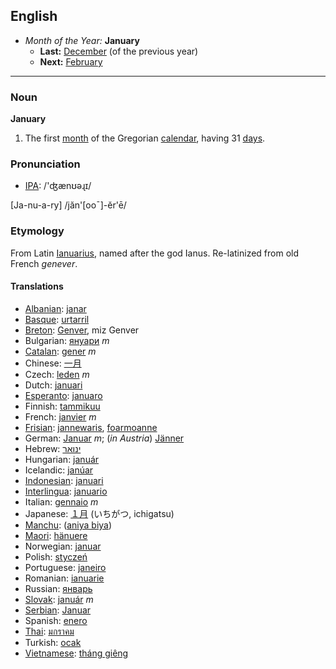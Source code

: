 ==English==
*''Month of the Year:'' '''January'''
**'''Last:''' [[December]] (of the previous year)
**'''Next:''' [[February]]
----

===Noun===
'''January'''
#The first [[month]] of the Gregorian [[calendar]], having 31 [[day]]s.

===Pronunciation===
*[[w:IPA|IPA]]: /'ʤænʊəɻɪ/
[Ja-nu-a-ry] /jăn'[ooˉ]-ĕr'ē/

===Etymology===
From Latin [[Ianuarius]], named after the god Ianus. Re-latinized from old French ''genever''.

====Translations====
*[[Albanian]]: [[janar]]
*[[Basque]]: [[urtarril]]
*[[Breton]]: [[Genver]], miz Genver
*Bulgarian: [[януари]] ''m''
*[[Catalan]]: [[gener]] ''m''
*Chinese: [[一月]]
*Czech: [[leden]] ''m''
*Dutch: [[januari]]
*[[Esperanto]]: [[januaro]]
*Finnish: [[tammikuu]]
*French: [[janvier]] ''m''
*[[Frisian]]: [[jannewaris]], [[foarmoanne]]
*German: [[Januar]] ''m''; (''in Austria'') [[Jänner]]
*Hebrew: [[ינואר]]
*Hungarian: [[január]]
*Icelandic: [[janúar]]
*[[Indonesian]]: [[januari]]
*[[Interlingua]]: [[januario]]
*Italian: [[gennaio]] ''m''
*Japanese: [[１月]] (いちがつ, ichigatsu)
*[[Manchu]]: ([[aniya biya]])
*[[Maori]]: [[hänuere]]
*Norwegian: [[januar]]
*Polish: [[styczeń|stycze&#324;]]
*Portuguese: [[janeiro]]
*Romanian: [[ianuarie]]
*Russian: [[январь]]
*[[Slovak]]: [[január]] ''m''
*[[Serbian]]: [[Januar]]
*Spanish: [[enero]]
*[[Thai]]: [[มกราคม]]
*Turkish: [[ocak]]
*[[Vietnamese]]: [[tháng giêng]]
